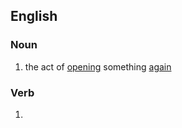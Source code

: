 ==English==

===Noun===
{{en-noun}}

# the act of [[opening]] something [[again]]

===Verb===
{{head|en|present participle}}

# {{present participle of|reopen|lang=en|nocat=1}}